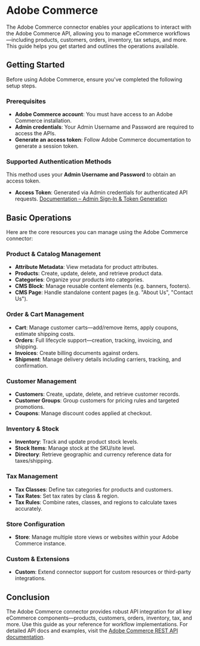 # Adobe Commerce

The Adobe Commerce connector enables your applications to interact with the Adobe Commerce API, allowing you to manage eCommerce workflows—including products, customers, orders, inventory, tax setups, and more. This guide helps you get started and outlines the operations available.

## Getting Started

Before using Adobe Commerce, ensure you've completed the following setup steps.

### Prerequisites

- **Adobe Commerce account**: You must have access to an Adobe Commerce installation.
- **Admin credentials**: Your Admin Username and Password are required to access the APIs.
- **Generate an access token**: Follow Adobe Commerce documentation to generate a session token.

### Supported Authentication Methods

This method uses your **Admin Username and Password** to obtain an access token.

- **Access Token**: Generated via Admin credentials for authenticated API requests. [Documentation – Admin Sign‑In & Token Generation](https://experienceleague.adobe.com/en/docs/commerce-admin/start/admin/admin-signin)

## Basic Operations

Here are the core resources you can manage using the Adobe Commerce connector:

### Product & Catalog Management

- **Attribute Metadata**: View metadata for product attributes.
- **Products**: Create, update, delete, and retrieve product data.
- **Categories**: Organize your products into categories.
- **CMS Block**: Manage reusable content elements (e.g. banners, footers).
- **CMS Page**: Handle standalone content pages (e.g. "About Us", "Contact Us").

### Order & Cart Management

- **Cart**: Manage customer carts—add/remove items, apply coupons, estimate shipping costs.
- **Orders**: Full lifecycle support—creation, tracking, invoicing, and shipping.
- **Invoices**: Create billing documents against orders.
- **Shipment**: Manage delivery details including carriers, tracking, and confirmation.

### Customer Management

- **Customers**: Create, update, delete, and retrieve customer records.
- **Customer Groups**: Group customers for pricing rules and targeted promotions.
- **Coupons**: Manage discount codes applied at checkout.

### Inventory & Stock

- **Inventory**: Track and update product stock levels.
- **Stock Items**: Manage stock at the SKU/site level.
- **Directory**: Retrieve geographic and currency reference data for taxes/shipping.

### Tax Management

- **Tax Classes**: Define tax categories for products and customers.
- **Tax Rates**: Set tax rates by class & region.
- **Tax Rules**: Combine rates, classes, and regions to calculate taxes accurately.

### Store Configuration

- **Store**: Manage multiple store views or websites within your Adobe Commerce instance.

### Custom & Extensions

- **Custom**: Extend connector support for custom resources or third-party integrations.

## Conclusion

The Adobe Commerce connector provides robust API integration for all key eCommerce components—products, customers, orders, inventory, tax, and more. Use this guide as your reference for workflow implementations.
For detailed API docs and examples, visit the [Adobe Commerce REST API documentation](https://developer.adobe.com/commerce/webapi/rest/).

